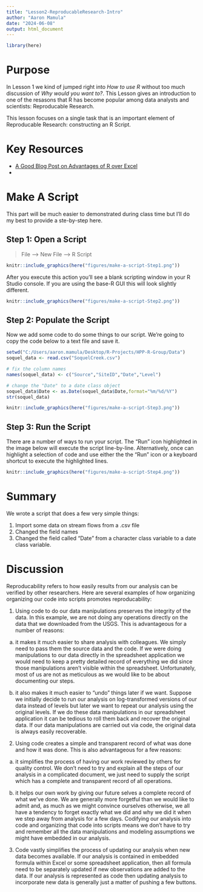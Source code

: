 ```yaml
---
title: "Lesson2-ReproducableResearch-Intro"
author: "Aaron Mamula"
date: "2024-06-08"
output: html_document
---
```


```r
library(here)
```

# Purpose

In Lesson 1 we kind of jumped right into *How to use R* without too much discussion of *Why would you want to?*. This Lesson gives an introduction to one of the resasons that R has become popular among data analysts and scientists: Reproducable Research.

This lesson focuses on a single task that is an important element of Reproducable Research: constructing an R Script. 

# Key Resources

* [A Good Blog Post on Advantages of R over Excel](https://www.jumpingrivers.com/blog/comparing-r-excel-data-wrangling/)
* 

# Make A Script

This part will be much easier to demonstrated during class time but I'll do my best to provide a ste-by-step here. 

## Step 1: Open a Script

> File --> New File --> R Script

```r
knitr::include_graphics(here("figures/make-a-script-Step1.png"))

```
After you execute this action you'll see a blank scripting window in your R Studio console. If you are using the base-R GUI this will look slightly different.

```r

knitr::include_graphics(here("figures/make-a-script-Step2.png"))
```

## Step 2: Populate the Script

Now we add some code to do some things to our script. We're going to copy the code below to a text file and save it. 

```r

setwd("C:/Users/aaron.mamula/Desktop/R-Projects/HPP-R-Group/Data")
soquel_data <- read.csv("SoquelCreek.csv")

# fix the column names
names(soquel_data) <- c("Source","SiteID","Date","Level")

# change the "Date" to a date class object
soquel_data$Date <- as.Date(soquel_data$Date,format="%m/%d/%Y")
str(soquel_data)
```

```r

knitr::include_graphics(here("figures/make-a-script-Step3.png"))
```

## Step 3: Run the Script

There are a number of ways to run your script. The "Run" icon highlighted in the image below will execute the script line-by-line. Alternatively, once can highlight a selection of code and use either the the "Run" icon or a keyboard shortcut to execute the highlighted lines. 

```r

knitr::include_graphics(here("figures/make-a-script-Step4.png"))

```

# Summary

We wrote a script that does a few very simple things:

1. Import some data on stream flows from a .csv file
2. Changed the field names 
3. Changed the field called "Date" from a character class variable to a date class variable. 


# Discussion

Reproducability refers to how easily results from our analysis can be verified by other researchers. Here are several examples of how organizing organizing our code into scripts promotes reproducability:

1. Using code to do our data manipulations preserves the integrity of the data. In this example, we are not doing any operations directly on the data that we downloaded from the USGS. This is advantageous for a number of reasons:

a. it makes it much easier to share analysis with colleagues. We simply need to pass them the source data and the code. If we were doing manipulations to our data directly in the spreadsheet application we would need to keep a pretty detailed record of everything we did since those manipulations aren't visible within the spreadsheet. Unfortunately, most of us are not as meticulous as we would like to be about documenting our steps. 

b. it also makes it much easier to "undo" things later if we want. Suppose we initially decide to run our analysis on log-transformed versions of our data instead of levels but later we want to repeat our analysis using the original levels. If we do these data manipulations in our spreadsheet application it can be tedious to roll them back and recover the original data. If our data manipulations are carried out via code, the original data is always easily recoverable. 

2. Using code creates a simple and transparent record of what was done and how it was done. This is also advantageous for a few reasons:

a. it simplifies the process of having our work reviewed by others for quality control. We don't need to try and explain all the steps of our analysis in a complicated document, we just need to supply the script which has a complete and transparent record of all operations.

b. it helps our own work by giving our future selves a complete record of what we've done. We are generally more forgetful than we would like to admit and, as much as we might convince ourselves otherwise, we all have a tendency to forget exactly what we did and why we did it when we step away from analysis for a few days. Codifying our analysis into code and organizing that code into scripts means we don't have to try and remember all the data manipulations and modeling assumptions we might have embedded in our analysis. 

3. Code vastly simplifies the process of updating our analysis when new data becomes available. If our analysis is contained in embedded formula within Excel or some spreadsheet application, then all formula need to be separately updated if new observations are added to the data. If our analysis is represented as code then updating analysis to incorporate new data is generally just a matter of pushing a few buttons.




